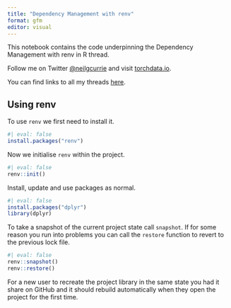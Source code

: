 ```yaml
---
title: "Dependency Management with renv"
format: gfm
editor: visual
---
```


This notebook contains the code underpinning the Dependency Management with renv in R thread.

Follow me on Twitter [@neilgcurrie](twitter.com/neilgcurrie) and visit [torchdata.io](https://www.torchdata.io).

You can find links to all my threads [here](https://github.com/neilcuz/threads).

## Using renv

To use `renv` we first need to install it.

```r
#| eval: false
install.packages("renv")
```

Now we initialise `renv` within the project.

```r
#| eval: false
renv::init()
```

Install, update and use packages as normal.

```r
#| eval: false
install.packages("dplyr")
library(dplyr)
```

To take a snapshot of the current project state call `snapshot`. If for some reason you run into problems you can call the `restore` function to revert to the previous lock file.

```r
#| eval: false
renv::snapshot()
renv::restore()
```

For a new user to recreate the project library in the same state you had it share on GitHub and it should rebuild automatically when they open the project for the first time.

